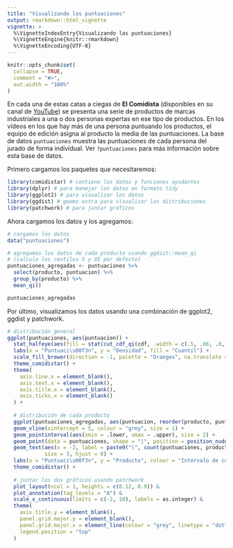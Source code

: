 ---
title: "Visualizando las puntuaciones"
output: rmarkdown::html_vignette
vignette: >
  %\VignetteIndexEntry{Visualizando las puntuaciones}
  %\VignetteEngine{knitr::rmarkdown}
  %\VignetteEncoding{UTF-8}
---

```{r message=FALSE, warning=FALSE, include=FALSE, paged.print=FALSE}
knitr::opts_chunk$set(
  collapse = TRUE,
  comment = "#>",
  out.width = "100%"
)
```

En cada una de estas catas a ciegas de **El Comidista** (disponibles en su canal de [YouTube](https://www.youtube.com/channel/UCoIJrrwXy_mlr1WkC4vaTnA)) se presenta una serie de productos de marcas industriales a una o dos personas expertas en ese tipo de productos. En los vídeos en los que hay más de una persona puntuando los productos, el equipo de edición asigna al producto la media de las puntuaciones. La base de datos `puntuaciones` muestra las puntuaciones de cada persona del jurado de forma individual. Ver `?puntuaciones` para más información sobre esta base de datos.

Primero cargamos los paquetes que necesitaremos:

```{r message=FALSE, warning=FALSE, paged.print=FALSE}
library(comidistar) # contiene los datos y funciones ayudantes
library(dplyr) # para manejar los datos en formato tidy
library(ggplot2) # para visualizar los datos
library(ggdist) # geoms extra para visualizar las distribuciones
library(patchwork) # para juntar gráficos
```

Ahora cargamos los datos y los agregamos:

```{r message=FALSE, warning=FALSE, paged.print=FALSE}
# cargamos los datos
data("puntuaciones") 

# agregamos los datos de cada producto usando ggdist::mean_qi
# (calcula los centiles 5 y 95 por defecto)
puntuaciones_agregadas <- puntuaciones %>% 
  select(producto, puntuacion) %>% 
  group_by(producto) %>% 
  mean_qi()

puntuaciones_agregadas
```


Por último, visualizamos los datos usando una combinación de ggplot2, ggdist y patchwork.

```{r puntuaciones, warning=FALSE, fig.height=8, fig.width=5, fig.cap="Distribuci\u00f3n de las puntuaciones de las catas a ciegas para cada producto. (A) Distribuci\u00f3n genereal de las puntuaciones (a trav\u00e9s de todos los productos). Los diferentes intervalos (indicados mediante tonalidades de naranja) indican el porcentaje de las puntuaciones que caen dentro de su rango. El punto y su intervalo (en negro) indican la media y el intervalos que contiene el 95\\% de las puntuaciones de la distribuci\u00f3n. (B) Distribuci\u00f3n de las puntuaciones (eje X) de cada producto (eje Y). El punto y su intervalo (en negro) indican la media y el intervalos que contiene el 95\\% de las puntuaciones de la distribuci\u00f3n. Las l\u00edneas verticales dentro de cada distribuciu00f3n indican las puntuaciones individuales para cada marca, por parte de una de las personas del jurado."}


# distribución general
ggplot(puntuaciones, aes(puntuacion)) +
  stat_halfeye(aes(fill = stat(cut_cdf_qi(cdf, .width = c(.5, .66, .8, .95))))) +
  labs(x = "Puntuaci\u00f3n", y = "Densidad", fill = "Cuantil") +
  scale_fill_brewer(direction = -1, palette = "Oranges", na.translate = FALSE) +
  theme_comidistar() +
  theme(
    axis.line.x = element_blank(),
    axis.text.x = element_blank(),
    axis.title.x = element_blank(),
    axis.ticks.x = element_blank()
  ) +
  
  # distribución de cada producto
  ggplot(puntuaciones_agregadas, aes(puntuacion, reorder(producto, puntuacion))) +
  geom_vline(xintercept = 5, colour = "grey", size = 1) +
  geom_pointinterval(aes(xmin = .lower, xmax = .upper), size = 2) +
  geom_point(data = puntuaciones, shape = "|", position = position_nudge(y = 0.16)) +
  geom_text(aes(x = -2, label = paste0("(", count(puntuaciones, producto)$n, ")")),
            size = 3, hjust = 0) +
  labs(x = "Puntuaci\u00f3n", y = "Producto", colour = "Intervalo de confianza") +
  theme_comidistar() +
  
  # juntar los dos gráficos usando patchwork
  plot_layout(ncol = 1, heights = c(0.12, 0.9)) &
  plot_annotation(tag_levels = "A") &
  scale_x_continuous(limits = c(-2, 10), labels = as.integer) &
  theme(
    axis.title.y = element_blank(),
    panel.grid.major.y = element_blank(),
    panel.grid.major.x = element_line(colour = "grey", linetype = "dotted"),
    legend.position = "top"
  )
```

